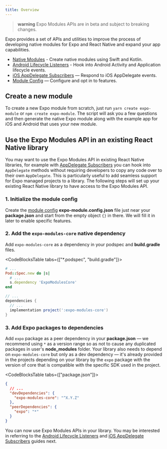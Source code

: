 ```yaml
---
title: Overview
---
```



> **warning** Expo Modules APIs are in beta and subject to breaking changes.

Expo provides a set of APIs and utilities to improve the process of developing native modules for Expo and React Native and expand your app capabilities.

- [Native Modules](./module-api.mdx) - Create native modules using Swift and Kotlin.
- [Android Lifecycle Listeners](./android-lifecycle-listeners.mdx) - Hook into Android Activity and Application lifecycle events.
- [iOS AppDelegate Subscribers](./appdelegate-subscribers.mdx) — Respond to iOS AppDelegate events.
- [Module Config](./module-config.mdx) — Configure and opt in to features.

## Create a new module

To create a new Expo module from scratch, just run `yarn create expo-module` or `npm create expo-module`.
The script will ask you a few questions and then generate the native Expo module along with the example app for iOS and Android that uses your new module.

## Use the Expo Modules API in an existing React Native library

You may want to use the Expo Modules API in existing React Native libraries, for example with [AppDelegate Subscribers](./appdelegate-subscribers.mdx) you can hook into `AppDelegate` methods without requiring developers to copy any code over to their own `AppDelegate`. This is particularly useful to add seamless support for Expo managed projects to a library. The following steps will set up your existing React Native library to have access to the Expo Modules API.

### 1. Initialize the module config

Create the [module config](module-config) **expo-module.config.json** file just near your **package.json** and start from the empty object `{}` in there. We will fill it in later to enable specific features. <br/>

### 2. Add the `expo-modules-core` native dependency

Add `expo-modules-core` as a dependency in your podspec and **build.gradle** files.<br/>

<CodeBlocksTable tabs={["*.podspec", "build.gradle"]}>

```ruby
# ...
Pod::Spec.new do |s|
  # ...
  s.dependency 'ExpoModulesCore'
end
```

```groovy
// ...
dependencies {
  // ...
  implementation project(':expo-modules-core')
}
```

</CodeBlocksTable>

### 3. Add Expo packages to dependencies

Add `expo` package as a peer dependency in your **package.json** — we recommend using `*` as a version range so as not to cause any duplicated packages in user's **node_modules** folder. Your library also needs to depend on `expo-modules-core` but only as a dev dependency — it's already provided in the projects depending on your library by the `expo` package with the version of core that is compatible with the specific SDK used in the project.<br/>

<CodeBlocksTable tabs={["package.json"]}>

```json
{
  // ...
  "devDependencies": {
    "expo-modules-core": "^X.Y.Z"
  },
  "peerDependencies": {
    "expo": "*"
  }
}
```

</CodeBlocksTable>

You can now use Expo Modules APIs in your library. You may be interested in referring to the [Android Lifecycle Listeners](./android-lifecycle-listeners.mdx) and [iOS AppDelegate Subscribers](./appdelegate-subscribers.mdx) guides next.
